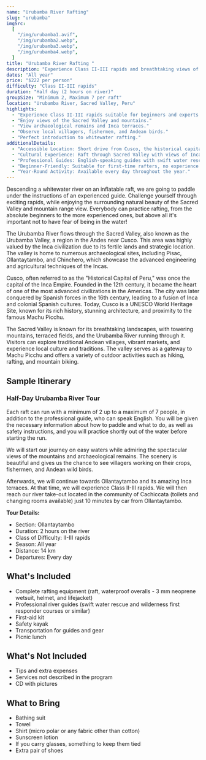 ```yaml
---
name: "Urubamba River Rafting"
slug: "urubamba"
imgSrc:
  [
    "/img/urubamba1.avif",
    "/img/urubamba2.webp",
    "/img/urubamba3.webp",
    "/img/urubamba4.webp",
  ]
title: "Urubamba River Rafting "
description: "Experience Class II-III rapids and breathtaking views of the Sacred Valley on this half-day rafting adventure."
dates: "All year"
price: "$222 per person"
difficulty: "Class II-III rapids"
duration: "Half day (2 hours on river)"
groupSize: "Minimum 2, Maximum 7 per raft"
location: "Urubamba River, Sacred Valley, Peru"
highlights:
  - "Experience Class II-III rapids suitable for beginners and experts."
  - "Enjoy views of the Sacred Valley and mountains."
  - "View archaeological remains and Inca terraces."
  - "Observe local villagers, fishermen, and Andean birds."
  - "Perfect introduction to whitewater rafting."
additionalDetails:
  - "Accessible Location: Short drive from Cusco, the historical capital of Peru."
  - "Cultural Experience: Raft through Sacred Valley with views of Inca ruins."
  - "Professional Guides: English-speaking guides with swift water rescue training."
  - "Beginner-Friendly: Suitable for first-time rafters, no experience necessary."
  - "Year-Round Activity: Available every day throughout the year."
---
```


Descending a whitewater river on an inflatable raft, we are going to paddle under the instructions of an experienced guide. Challenge yourself through exciting rapids, while enjoying the surrounding natural beauty of the Sacred Valley and mountain range view. Everybody can practice rafting, from the absolute beginners to the more experienced ones, but above all it's important not to have fear of being in the water!

The Urubamba River flows through the Sacred Valley, also known as the Urubamba Valley, a region in the Andes near Cusco. This area was highly valued by the Inca civilization due to its fertile lands and strategic location. The valley is home to numerous archaeological sites, including Pisac, Ollantaytambo, and Chinchero, which showcase the advanced engineering and agricultural techniques of the Incas.

Cusco, often referred to as the "Historical Capital of Peru," was once the capital of the Inca Empire. Founded in the 12th century, it became the heart of one of the most advanced civilizations in the Americas. The city was later conquered by Spanish forces in the 16th century, leading to a fusion of Inca and colonial Spanish cultures. Today, Cusco is a UNESCO World Heritage Site, known for its rich history, stunning architecture, and proximity to the famous Machu Picchu.

The Sacred Valley is known for its breathtaking landscapes, with towering mountains, terraced fields, and the Urubamba River running through it. Visitors can explore traditional Andean villages, vibrant markets, and experience local culture and traditions. The valley serves as a gateway to Machu Picchu and offers a variety of outdoor activities such as hiking, rafting, and mountain biking.

## Sample Itinerary

### Half-Day Urubamba River Tour

Each raft can run with a minimum of 2 up to a maximum of 7 people, in addition to the professional guide, who can speak English. You will be given the necessary information about how to paddle and what to do, as well as safety instructions, and you will practice shortly out of the water before starting the run.

We will start our journey on easy waters while admiring the spectacular views of the mountains and archaeological remains. The scenery is beautiful and gives us the chance to see villagers working on their crops, fishermen, and Andean wild birds.

Afterwards, we will continue towards Ollantaytambo and its amazing Inca terraces. At that time, we will experience Class II-III rapids. We will then reach our river take-out located in the community of Cachiccata (toilets and changing rooms available) just 10 minutes by car from Ollantaytambo.

**Tour Details:**

- Section: Ollantaytambo
- Duration: 2 hours on the river
- Class of Difficulty: II-III rapids
- Season: All year
- Distance: 14 km
- Departures: Every day

## What's Included

- Complete rafting equipment (raft, waterproof overalls - 3 mm neoprene wetsuit, helmet, and lifejacket)
- Professional river guides (swift water rescue and wilderness first responder courses or similar)
- First-aid kit
- Safety kayak
- Transportation for guides and gear
- Picnic lunch

## What's Not Included

- Tips and extra expenses
- Services not described in the program
- CD with pictures

## What to Bring

- Bathing suit
- Towel
- Shirt (micro polar or any fabric other than cotton)
- Sunscreen lotion
- If you carry glasses, something to keep them tied
- Extra pair of shoes
